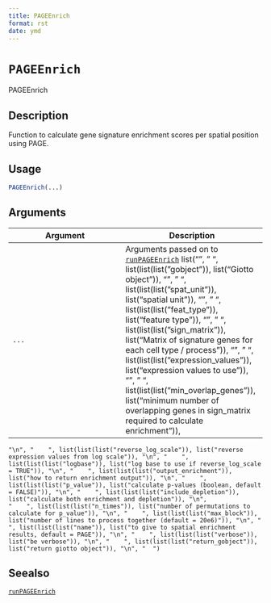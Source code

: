 ```yaml
--- 
title: PAGEEnrich 
format: rst 
date: ymd 
--- 
```

# `PAGEEnrich`

PAGEEnrich


## Description

Function to calculate gene signature enrichment scores per spatial position using PAGE.


## Usage

```r
PAGEEnrich(...)
```


## Arguments

Argument      |Description
------------- |----------------
`...`     |      Arguments passed on to [`runPAGEEnrich`](#runpageenrich)   list("\n", "    ", list(list(list("gobject")), list("Giotto object")), "\n", "    ", list(list(list("spat_unit")), list("spatial unit")), "\n", "    ", list(list(list("feat_type")), list("feature type")), "\n", "    ", list(list(list("sign_matrix")), list("Matrix of signature genes for each cell type / process")), "\n", "    ", list(list(list("expression_values")), list("expression values to use")), "\n", "    ", list(list(list("min_overlap_genes")), list("minimum number of overlapping genes in sign_matrix required to calculate enrichment")), 
    "\n", "    ", list(list(list("reverse_log_scale")), list("reverse expression values from log scale")), "\n", "    ", list(list(list("logbase")), list("log base to use if reverse_log_scale = TRUE")), "\n", "    ", list(list(list("output_enrichment")), list("how to return enrichment output")), "\n", "    ", list(list(list("p_value")), list("calculate p-values (boolean, default = FALSE)")), "\n", "    ", list(list(list("include_depletion")), list("calculate both enrichment and depletion")), "\n", 
    "    ", list(list(list("n_times")), list("number of permutations to calculate for p_value")), "\n", "    ", list(list(list("max_block")), list("number of lines to process together (default = 20e6)")), "\n", "    ", list(list(list("name")), list("to give to spatial enrichment results, default = PAGE")), "\n", "    ", list(list(list("verbose")), list("be verbose")), "\n", "    ", list(list(list("return_gobject")), list("return giotto object")), "\n", "  ")


## Seealso

[`runPAGEEnrich`](#runpageenrich)


